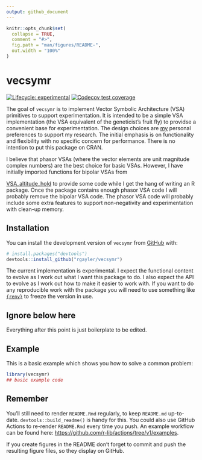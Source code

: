 ```yaml
---
output: github_document
---
```


<!-- README.md is generated from README.Rmd. Please edit that file -->

```r
knitr::opts_chunk$set(
  collapse = TRUE,
  comment = "#>",
  fig.path = "man/figures/README-",
  out.width = "100%"
)
```

# vecsymr

<!-- badges: start -->
[![Lifecycle: experimental](https://img.shields.io/badge/lifecycle-experimental-orange.svg)](https://lifecycle.r-lib.org/articles/stages.html#experimental)
[![Codecov test coverage](https://codecov.io/gh/rgayler/vecsymr/branch/main/graph/badge.svg)](https://app.codecov.io/gh/rgayler/vecsymr?branch=main)
<!-- badges: end -->

The goal of `vecsymr` is to implement Vector Symbolic Architecture (VSA)
primitives to support experimentation. It is intended to be a simple VSA
implementation (the VSA equivalent of the geneticist's fruit fly) to providse a
convenient base for experimentation. The design choices are
[my](https://www.rossgayler.com) personal preferences to support my research.
The initial emphasis is on functionality and flexibility with no specific
concern for performance. There is no intention to put this package on CRAN.

I believe that phasor VSAs (where the  vector elements are unit magnitude
complex numbers) are the best choice for basic VSAs. However, I have initially
imported functions for bipolar VSAs from

[VSA_altitude_hold](https://github.com/rgayler/VSA_altitude_hold) to provide
some code while I get the hang of writing an R package. Once the package
contains enough phasor VSA code I will probably remove the bipolar VSA code.
The phasor VSA code will probably include some extra features to support
non-negativity and experimentation with clean-up memory.

## Installation

You can install the development version of `vecsymr` from
[GitHub](https://github.com/) with:

``` r
# install.packages("devtools")
devtools::install_github("rgayler/vecsymr")
```

The current implementation is experimental. I expect the functional content to
evolve as I work out what I want this package to do. I also expect the API to
evolve as I work out how to make it easier to work with. If you want to do any
reproducible work with the package you will need to use something like
[`{renv}`](https://rstudio.github.io/renv/) to freeze the version in use.

## Ignore below here

Everything after this point is just boilerplate to be edited.

## Example

This is a basic example which shows you how to solve a common problem:

```r
library(vecsymr)
## basic example code
```

## Remember

You'll still need to render `README.Rmd` regularly, to keep `README.md`
up-to-date. `devtools::build_readme()` is handy for this. You could also use
GitHub Actions to re-render `README.Rmd` every time you push. An example
workflow can be found here: <https://github.com/r-lib/actions/tree/v1/examples>.

If you create figures in the README don't forget to commit and push the
resulting figure files, so they display on GitHub.
